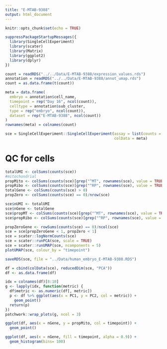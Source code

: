 ---
title: "E-MTAB-9388"
output: html_document
---

```{r setup, include=FALSE}
knitr::opts_chunk$set(echo = TRUE)
```

```{r}
suppressPackageStartupMessages({
  library(SingleCellExperiment)
  library(scater)
  library(Matrix)
  library(ggplot2)
  library(dplyr)
})
```

```{r}
count = readRDS("../../Data/E-MTAB-9388/expression_values.rds")
annotation = readRDS("../../Data/E-MTAB-9388/annot_umap.rds")
count = as.data.frame(t(count))

meta = data.frame(
  embryo = annotation$cell_name,
  timepoint = rep("Day 16", ncol(count)),
  celltype = annotation$sub_cluster,
  type = rep("embryo", ncol(count)),
  dataset = rep("E-MTAB-9388", ncol(count))
)
rownames(meta) = colnames(count)

sce = SingleCellExperiment::SingleCellExperiment(assay = list(counts = count),
                                                 colData = meta)
```

# QC for cells
```{r}
totalUMI <- colSums(counts(sce))
#mitochondrial
propMito <- colSums(counts(sce)[grep("^MT", rownames(sce), value = TRUE), ])/totalUMI
propRibo <- colSums(counts(sce)[grep("^RP", rownames(sce), value = TRUE), ])/totalUMI
totalGene <- colSums(counts(sce) > 0)
propZero <- colSums(counts(sce) == 0)/nrow(sce)

sce$nUMI <- totalUMI
sce$nGene <- totalGene
sce$propMT <- colSums(counts(sce)[grep("^MT", rownames(sce), value = TRUE), ])/totalUMI
sce$propRibo <- colSums(counts(sce)[grep("^RP", rownames(sce), value = TRUE), ])/totalUMI

propZeroGene <- rowSums(counts(sce) == 0)/ncol(sce)
sce = sce[propZeroGene < 1, propZero < 1]
sce = scater::logNormCounts(sce)
sce = scater::runPCA(sce, scale = TRUE)
sce = scater::runUMAP(sce, ncomponents = 5)
plotUMAP(sce, colour_by = "timepoint")

saveRDS(sce, file = "../Data/human_embryo_E-MTAB-9388.RDS")
```

```{r}
df = cbind(colData(sce), reducedDim(sce, "PCA"))
df <- as.data.frame(df)

idx = colnames(df)[8:10]
g <- lapply(idx, function(metric) {
  df$metric <- as.numeric(df[, metric])
  p <- df %>% ggplot(aes(x = PC1, y = PC2, col = metric)) +
    geom_point() 
  return(p)
})
patchwork::wrap_plots(g, ncol = 3)
```

```{r}
ggplot(df, aes(x = nGene, y = propMito, col = timepoint)) + 
  geom_point()

ggplot(df, aes(x = nGene, fill = timepoint, alpha = 0.9)) + 
  geom_histogram(bins= 100) 
```